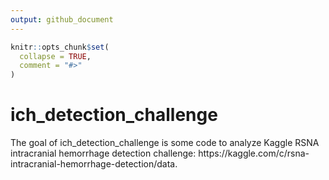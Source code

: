 ```yaml
---
output: github_document
---
```


<!-- README.md is generated from README.Rmd. Please edit that file -->

```r
knitr::opts_chunk$set(
  collapse = TRUE,
  comment = "#>"
)
```

# ich_detection_challenge

<!-- badges: start -->
<!-- badges: end -->

The goal of ich_detection_challenge is some code to analyze Kaggle RSNA intracranial hemorrhage detection challenge: https://kaggle.com/c/rsna-intracranial-hemorrhage-detection/data.  

